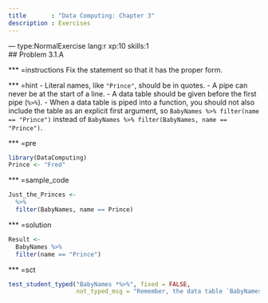 ```yaml
---
title       : "Data Computing: Chapter 3"
description : Exercises
---
```


--- type:NormalExercise lang:r xp:10 skills:1  
## Problem 3.1.A

*** =instructions
Fix the statement so that it has the proper form.

*** =hint
- Literal names, like `"Prince"`, should be in quotes.
- A pipe can never be at the start of a line.
- A data table should be given before the first pipe (`%>%`).
- When a data table is piped into a function, you should not also include the table as an explicit first argument, so `BabyNames %>% filter(name == "Prince")` instead of `BabyNames %>% filter(BabyNames, name == "Prince")`.

*** =pre
```r
library(DataComputing)
Prince <- "Fred"
```

*** =sample_code
```r
Just_the_Princes <- 
  %>% 
  filter(BabyNames, name == Prince)
```

*** =solution
```r
Result <-
  BabyNames %>%
  filter(name == "Prince")
```

*** =sct
```r
test_student_typed("BabyNames *%>%", fixed = FALSE,
                   not_typed_msg = "Remember, the data table `BabyNames` should come before the first type.")
```
